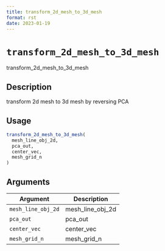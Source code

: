 ```yaml
--- 
title: transform_2d_mesh_to_3d_mesh 
format: rst 
date: 2023-01-19 
--- 
```

# `transform_2d_mesh_to_3d_mesh`

transform_2d_mesh_to_3d_mesh


## Description

transform 2d mesh to 3d mesh by reversing PCA


## Usage

```r
transform_2d_mesh_to_3d_mesh(
  mesh_line_obj_2d,
  pca_out,
  center_vec,
  mesh_grid_n
)
```


## Arguments

Argument      |Description
------------- |----------------
`mesh_line_obj_2d`     |     mesh_line_obj_2d
`pca_out`     |     pca_out
`center_vec`     |     center_vec
`mesh_grid_n`     |     mesh_grid_n


